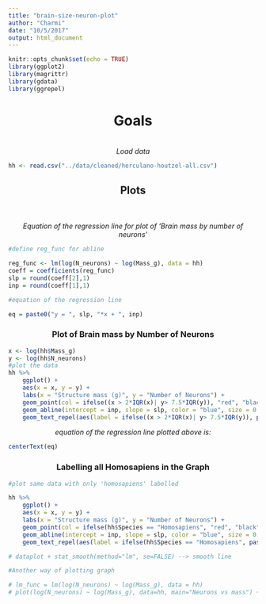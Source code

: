 ```yaml
---
title: "brain-size-neuron-plot"
author: "Charmi"
date: "10/5/2017"
output: html_document
---
```


```r
knitr::opts_chunk$set(echo = TRUE)
library(ggplot2)
library(magrittr)
library(gdata)
library(ggrepel)

```

<center><h1> Goals </h1>
<br>
<i>Load data </i> </center>

```r
hh <- read.csv("../data/cleaned/herculano-houtzel-all.csv")
```
<center><h2> Plots </h2> </center>
<br>
<br>
<center> <i> Equation of the regression line for plot of 'Brain mass by number of neurons' </i></center>


```r

#define reg_func for abline

reg_func <- lm(log(N_neurons) ~ log(Mass_g), data = hh)
coeff = coefficients(reg_func)
slp = round(coeff[2],1)
inp = round(coeff[1],1)

#equation of the regression line

eq = paste0("y = ", slp, "*x + ", inp)
```

<center> <h3> Plot of Brain mass by Number of Neurons </h3></center>

```r
x <- log(hh$Mass_g)
y <- log(hh$N_neurons)
#plot the data
hh %>%
    ggplot() +
    aes(x = x, y = y) +
    labs(x = "Structure mass (g)", y = "Number of Neurons") +
    geom_point(col = ifelse((x > 2*IQR(x)| y> 7.5*IQR(y)), "red", "black")) +
    geom_abline(intercept = inp, slope = slp, color = "blue", size = 0.5) +
    geom_text_repel(aes(label = ifelse((x > 2*IQR(x)| y> 7.5*IQR(y)), paste0(Species), "")), col = "red")
```

<center> <i> equation of the regression line plotted above is: </i> </center>

```r

centerText(eq)

```


<center> <h3> Labelling all Homosapiens in the Graph </h3> </center>

```r
#plot same data with only 'homosapiens' labelled

hh %>%
    ggplot() +
    aes(x = x, y = y) +
    labs(x = "Structure mass (g)", y = "Number of Neurons") +
    geom_point(col = ifelse(hh$Species == "Homosapiens", "red", "black")) +
    geom_abline(intercept = inp, slope = slp, color = "blue", size = 0.5) +
    geom_text_repel(aes(label = ifelse(hh$Species == "Homosapiens", paste0(Species), "")), col = "red")

# dataplot + stat_smooth(method="lm", se=FALSE) --> smooth line

#Another way of plotting graph

# lm_func = lm(log(N_neurons) ~ log(Mass_g), data = hh)
# plot(log(N_neurons) ~ log(Mass_g), data=hh, main="Neurons vs mass") + abline(lm_func, col="red")

```




